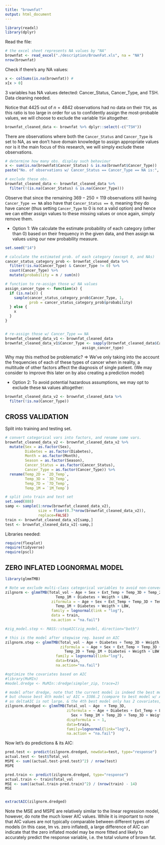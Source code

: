```yaml
---
title: "brownfat"
output: html_document
---
```


```r
library(readxl)
library(dplyr)
```

Read the file:

```r
# the excel sheet represents NA values by "NA"
brownfat <- read_excel("./description/BrownFat.xls", na = "NA")
nrow(brownfat)
```

Check if there's any NA values:

```r
x <- colSums(is.na(brownfat)) # 
x[x > 0]
```

3 variables has NA values detected: Cancer_Status, Cancer_Type, and TSH. Data cleaning needed.

Notice that $4425$ out of $n=4842$ observations had no data on their `TSH`, as this ratio is too large in order for us to confidently assign the most-probable values, we will choose to exclude the variable `TSH` altogether.

```r
brownfat_cleaned_data <- brownfat %>% dplyr::select(-c("TSH"))
```

There are observations where both the `Cancer_Status` and `Cancer_Type` is set to NA, as we don't have domain knowledge to assign appropriate values nor is it the main focus of this research, we will simply exclude these observations.

```r
# determine how many obs. display such behaviour
x <- sum(is.na(brownfat$Cancer_Status) & is.na(brownfat$Cancer_Type))
paste("No. of observations w/ Cancer_Status == Cancer_Type == NA is:", x)

# exclude these obs.
brownfat_cleaned_data <- brownfat_cleaned_data %>% 
  filter(!(is.na(Cancer_Status) & is.na(Cancer_Type)))
```

Observe that since the remaining $369  - 250 = 119$ observations still having `Cancer_Type == NA` also have that `Cancer_Status == 0`, meaning they do have cancer (thus setting `Cancer_Type` to $0$ is not a valid option) and hence we can either assign values to these missing values or once again, simply remove them.

-   Option 1: We calculate the estimate probability of each category (other than $0$) based on their frequency in the given data, and then assign `NA` values using our new probability measure.

```r
set.seed("14")

# calculate the estimated prob. of each category (except 0, and NAs)
cancer_status_category_prob <- brownfat_cleaned_data %>%
  filter(!is.na(Cancer_Type) & Cancer_Type != 0) %>%
  count(Cancer_Type) %>% 
  mutate(probability = n / sum(n))

# function to re-assign those w/ NA values
assign_cancer_type <- function(x) {
  if (is.na(x)) {
    sample(cancer_status_category_prob$Cancer_Type, 1, 
           prob = cancer_status_category_prob$probability)
  } else {
    x
  }
}


# re-assign those w/ Cancer_Type == NA
brownfat_cleaned_data_v1 <- brownfat_cleaned_data
brownfat_cleaned_data_v1$Cancer_Type <- sapply(brownfat_cleaned_data$Cancer_Type,
                                   assign_cancer_type)
```

Why may this method be problematic? =\> We've only taking into the account the frequencies of each of these types of cancer when in reality, a multitude of other factors affect the diagnosis of single patient. (We may consider to improve this later on by also creating a prediction model)

-   Option 2: To avoid potential hazardous assumptions, we may opt to exclude these `NA` values altogether:

```r
brownfat_cleaned_data_v2 <- brownfat_cleaned_data %>%
  filter(!is.na(Cancer_Type))
```

## CROSS VALIDATION

Split into training and testing set.

```r
# convert categorical vars into factors, and rename some vars.
brownfat_cleaned_data_v2 <- brownfat_cleaned_data_v2 %>%
  mutate(Sex = as.factor(Sex),
         Diabetes = as.factor(Diabetes),
         Month = as.factor(Month),
         Season = as.factor(Season),
         Cancer_Status = as.factor(Cancer_Status),
         Cancer_Type = as.factor(Cancer_Type)) %>%
  rename(Temp_2D = `2D_Temp`,
         Temp_3D = `3D_Temp`,
         Temp_7D = `7D_Temp`,
         Temp_1M = `1M_Temp`)

# split into train and test set
set.seed(888)
samp <- sample(1:nrow(brownfat_cleaned_data_v2),
               size = floor(0.7*nrow(brownfat_cleaned_data_v2)),
               replace=FALSE)
train <- brownfat_cleaned_data_v2[samp,]
test <- brownfat_cleaned_data_v2[-samp,]
```

Libraries needed:
```r
require(flexplot)
require(tidyverse)
require(pscl)
```



## ZERO INFLATED LOGNORMAL MODEL

```r
library(glmmTMB)

# Note we exclude multi-class categorical variables to avoid non-convergence
zilgnorm <- glmmTMB(Total_vol ~ Age + Sex + Ext_Temp + Temp_3D + Temp_2D + 
                       Temp_1M + Diabetes + Weigth + LBW,
                     ziformula = ~ Age + Sex + Ext_Temp + Temp_3D + Temp_2D + 
                       Temp_1M + Diabetes + Weigth + LBW,
                     family = lognormal(link = "log"),
                     data = train,
                     na.action = "na.fail")

#zig_model.step <- MASS::stepAIC(zig_model, direction="both")

```

```r
# this is the model after stepwise reg. based on AIC
zilgnorm.step <- glmmTMB(Total_vol ~ Age + Diabetes + Temp_3D + Weigth,
                         ziformula = ~ Age + Sex + Ext_Temp + Temp_3D + 
                           Temp_2D + Temp_1M + Diabetes + Weigth + LBW,
                       family = lognormal(link="log"),
                       data=train,
                       na.action="na.fail")

#optimize the covariates based on AIC
#library(MuMIn)
#model.dredge <- MuMIn::dredge(simpler_zip, trace=2)

# model after dredge, note that the current model is indeed the best model (i.e. no change)
# but choose best 4th model w/ AIC = 3386.2 (compare to best model w/ AIC = 3385.3)
# as deltaAIC is not large, & the 4th best model only has 2 covariates, we choose this to simplify complexity
zilgnorm.dredged <- glmmTMB(Total_vol ~ Age  + Temp_3D,
                            ziformula = ~ Age + Diabetes + Ext_Temp + LBW + 
                              Sex + Temp_1M + Temp_2D + Temp_3D + Weigth,
                            dispformula = ~ 1, 
                            data=train,
                            family=lognormal(link="log"),
                            na.action = "na.fail")
```


Now let's do predictions & its AIC:

```r
pred.test <- predict(zilgnorm.dredged, newdata=test, type="response")
actual.test <- test$Total_vol
MSPE <- sum((actual.test-pred.test)^2) / nrow(test)
MSPE

pred.train <- predict(zilgnorm.dredged, type="response")
actual.train <- train$Total_vol
MSE <- sum((actual.train-pred.train)^2) / (nrow(train) - 14)
MSE


extractAIC(zilgnorm.dredged)
```

Note the MSE and MSPE are relatively similar to the linear regression model, however, do note the much lower AIC values. While it is important to note that AIC values are not typically comparable between different types of models (in this case, lm vs. zero inflated), a large difference of AIC can indicate that the zero inflated model may be more fitted and likely to accurately predict the response variable, i.e. the total volume of brown fat.



